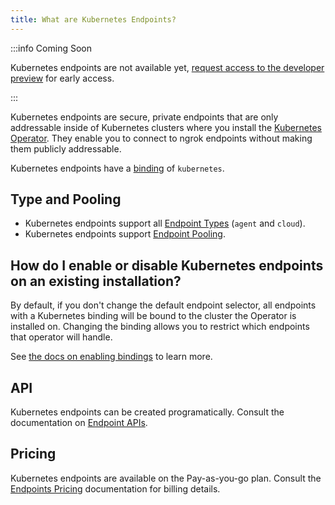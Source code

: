 ```yaml
---
title: What are Kubernetes Endpoints?
---
```


:::info Coming Soon

Kubernetes endpoints are not available yet, [request access to the developer
preview](https://dashboard.ngrok.com/developer-preview) for early access.

:::

Kubernetes endpoints are secure, private endpoints that are only addressable
inside of Kubernetes clusters where you install the [Kubernetes
Operator](/k8s/). They enable you to connect to ngrok endpoints without making them publicly addressable.

Kubernetes endpoints have a [binding](/universal-gateway/bindings) of `kubernetes`.

## Type and Pooling

- Kubernetes endpoints support all [Endpoint
  Types](/universal-gateway/types) (`agent` and `cloud`).
- Kubernetes endpoints support [Endpoint
  Pooling](/universal-gateway/endpoint-pooling).

## How do I enable or disable Kubernetes endpoints on an existing installation?

By default, if you don't change the default endpoint selector, all endpoints with a Kubernetes binding will be bound to the cluster the Operator is installed on. Changing the binding allows you to restrict which endpoints that operator will handle.

See [the docs on enabling bindings](/docs/k8s/guides/bindings/#enable-bindings-for-the-operator) to learn more.

## API

Kubernetes endpoints can be created programatically. Consult the documentation
on [Endpoint APIs](/api/resources/endpoints/).

## Pricing

Kubernetes endpoints are available on the Pay-as-you-go plan. Consult the
[Endpoints Pricing](/universal-gateway/endpoints/#pricing)
documentation for billing details.
